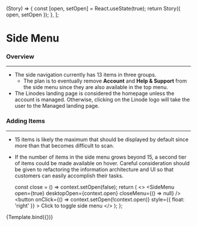 
  (Story) => {
    const [open, setOpen] = React.useState(true);
    return Story({ open, setOpen });
  },
];

<Meta title="Components/Navigation/Side Menu" component={SideMenu} />

# Side Menu

### Overview

<hr />

- The side navigation currently has 13 items in three groups.
  - The plan is to eventually remove **Account** and **Help & Support** from the side menu since they are also available in the top menu.
- The Linodes landing page is considered the homepage unless the account is managed. Otherwise, clicking on the Linode logo will take the user to the Managed landing page.

### Adding Items

<hr />

- 15 items is likely the maximum that should be displayed by default since more than that becomes difficult to scan.
- If the number of items in the side menu grows beyond 15, a second tier of items could be made available on hover. Careful consideration should be given to refactoring the information architecture and UI so that customers can easily accomplish their tasks.

  const close = () => context.setOpen(false);
  return (
    <>
      <SideMenu open={true} desktopOpen={context.open} closeMenu={() => null} />
      <button
        onClick={() => context.setOpen(!context.open)}
        style={{ float: 'right' }}
      >
        Click to toggle side menu
      </button>
    </>
  );
};

<Canvas>
  <Story name="Side Menu" decorators={decorators}>
    {Template.bind({})}
  </Story>
</Canvas>
